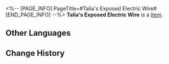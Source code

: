 <%-- [PAGE_INFO]
PageTitle=#Talia's Exposed Electric Wire#
[END_PAGE_INFO] --%>
{{Item Infobox
|id          = 43076
|image       = Item Talia's Exposed Electric Wire.png
|type        = 
|invCategory = Relics
|rarity      = 3
|effect      = 
|description = This is a stretch of wire scavenged from the junkyard. Despite bits of its insulation falling off, there is still some use left in it. No such thing as useless trash exists in Talia's small bandit towns.
|source1     = [[Simulated Universe]]: World 4 - Immersion Device Redemption
}}
'''Talia's Exposed Electric Wire''' is a [[Item]].

==Other Languages==
{{Other Languages
|en   = Talia's Exposed Electric Wire
|zhs  = 塔利亚的裸皮电线
|zht  = 塔利亞的裸皮電線
|ja   = タリアの裸電線
|ko   = 탈리아의 벗겨진 전선
|es   = Cable pelado de Talia
|fr   = Câble dénudé de Talia
|ru   = Оголённые провода Талии
|th   = Talia's Exposed Electric Wire
|vi   = Dây Điện Trần Talia
|de   = Freiliegendes Kabel aus Talia
|id   = Talia's Exposed Electric Wire
|pt   = Fio Elétrico Exposto de Talia
}}

==Change History==
{{Change History|1.0}}